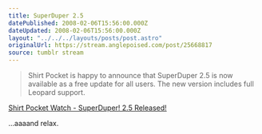 ```yaml
---
title: SuperDuper 2.5
datePublished: 2008-02-06T15:56:00.000Z
dateUpdated: 2008-02-06T15:56:00.000Z
layout: "../../../layouts/posts/post.astro"
originalUrl: https://stream.anglepoised.com/post/25668817
source: tumblr stream
---
```


> Shirt Pocket is happy to announce that SuperDuper 2.5 is now available as a free update for all users. The new version includes full Leopard support.

[Shirt Pocket Watch - SuperDuper! 2.5 Released!](http://www.shirt-pocket.com/blog/index.php/shadedgrey/comments/superduper_25_released/)

…aaaand relax.
